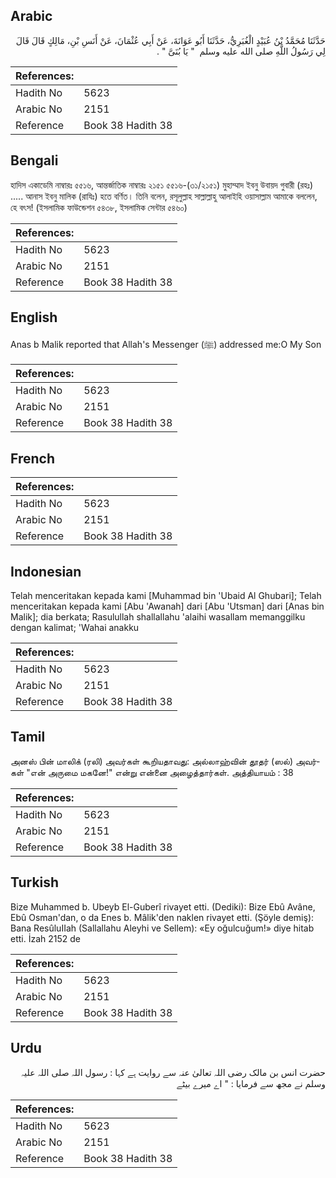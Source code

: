 ## Arabic


<div dir="rtl" lang="ar" style={{fontSize:'larger',backgroundColor:'#f8f9fa',padding:20}}>
حَدَّثَنَا مُحَمَّدُ بْنُ عُبَيْدٍ الْغُبَرِيُّ، حَدَّثَنَا أَبُو عَوَانَةَ، عَنْ أَبِي عُثْمَانَ، عَنْ أَنَسِ بْنِ، مَالِكٍ قَالَ قَالَ لِي رَسُولُ اللَّهِ صلى الله عليه وسلم ‏ "‏ يَا بُنَىَّ ‏"‏ ‏.‏
</div>
<div style={{backgroundColor:'#f8f9fa',padding:20, marginBottom: 10}}><table> <thead> <tr> <th>References:</th> <th></th> </tr> </thead> <tbody><tr><td>Hadith No</td><td>5623</td></tr><tr><td>Arabic No</td><td>2151</td></tr><tr><td>Reference</td><td>Book 38 Hadith 38</td></tr></tbody></table></div>

## Bengali


<div dir="ltr" lang="bn" style={{fontSize:'larger',backgroundColor:'#f8f9fa',padding:20}}>
হাদিস একাডেমি নাম্বারঃ ৫৫১৬, আন্তর্জাতিক নাম্বারঃ ২১৫১ ৫৫১৬-(৩১/২১৫১) মুহাম্মাদ ইবনু উবায়দ গুবারী (রহঃ) ..... আনাস ইবনু মালিক (রাযিঃ) হতে বর্ণিত। তিনি বলেন, রসূলুল্লাহ সাল্লাল্লাহু আলাইহি ওয়াসাল্লাম আমাকে বললেন, হে বৎস! (ইসলামিক ফাউন্ডেশন ৫৪৩৮, ইসলামিক সেন্টার ৫৪৬০)
</div>
<div style={{backgroundColor:'#f8f9fa',padding:20, marginBottom: 10}}><table> <thead> <tr> <th>References:</th> <th></th> </tr> </thead> <tbody><tr><td>Hadith No</td><td>5623</td></tr><tr><td>Arabic No</td><td>2151</td></tr><tr><td>Reference</td><td>Book 38 Hadith 38</td></tr></tbody></table></div>

## English


<div dir="ltr" lang="en" style={{fontSize:'larger',backgroundColor:'#f8f9fa',padding:20}}>
Anas b Malik reported that Allah's Messenger (ﷺ) addressed me:O My Son
</div>
<div style={{backgroundColor:'#f8f9fa',padding:20, marginBottom: 10}}><table> <thead> <tr> <th>References:</th> <th></th> </tr> </thead> <tbody><tr><td>Hadith No</td><td>5623</td></tr><tr><td>Arabic No</td><td>2151</td></tr><tr><td>Reference</td><td>Book 38 Hadith 38</td></tr></tbody></table></div>

## French


<div dir="ltr" lang="fr" style={{fontSize:'larger',backgroundColor:'#f8f9fa',padding:20}}>

</div>
<div style={{backgroundColor:'#f8f9fa',padding:20, marginBottom: 10}}><table> <thead> <tr> <th>References:</th> <th></th> </tr> </thead> <tbody><tr><td>Hadith No</td><td>5623</td></tr><tr><td>Arabic No</td><td>2151</td></tr><tr><td>Reference</td><td>Book 38 Hadith 38</td></tr></tbody></table></div>

## Indonesian


<div dir="ltr" lang="id" style={{fontSize:'larger',backgroundColor:'#f8f9fa',padding:20}}>
Telah menceritakan kepada kami [Muhammad bin 'Ubaid Al Ghubari]; Telah menceritakan kepada kami [Abu 'Awanah] dari [Abu 'Utsman] dari [Anas bin Malik]; dia berkata; Rasulullah shallallahu 'alaihi wasallam memanggilku dengan kalimat; 'Wahai anakku
</div>
<div style={{backgroundColor:'#f8f9fa',padding:20, marginBottom: 10}}><table> <thead> <tr> <th>References:</th> <th></th> </tr> </thead> <tbody><tr><td>Hadith No</td><td>5623</td></tr><tr><td>Arabic No</td><td>2151</td></tr><tr><td>Reference</td><td>Book 38 Hadith 38</td></tr></tbody></table></div>

## Tamil


<div dir="ltr" lang="ta" style={{fontSize:'larger',backgroundColor:'#f8f9fa',padding:20}}>
அனஸ் பின் மாலிக் (ரலி) அவர்கள் கூறியதாவது: அல்லாஹ்வின் தூதர் (ஸல்) அவர்கள் "என் அருமை மகனே!" என்று என்னை அழைத்தார்கள். அத்தியாயம் : 38
</div>
<div style={{backgroundColor:'#f8f9fa',padding:20, marginBottom: 10}}><table> <thead> <tr> <th>References:</th> <th></th> </tr> </thead> <tbody><tr><td>Hadith No</td><td>5623</td></tr><tr><td>Arabic No</td><td>2151</td></tr><tr><td>Reference</td><td>Book 38 Hadith 38</td></tr></tbody></table></div>

## Turkish


<div dir="ltr" lang="tr" style={{fontSize:'larger',backgroundColor:'#f8f9fa',padding:20}}>
Bize Muhammed b. Ubeyb El-Guberî rivayet etti. (Dediki): Bize Ebû Avâne, Ebû Osman'dan, o da Enes b. Mâlik'den naklen rivayet etti. (Şöyle demiş): Bana ResûluIIah (Sallallahu Aleyhi ve Sellem): «Ey oğulcuğum!» diye hitab etti. İzah 2152 de
</div>
<div style={{backgroundColor:'#f8f9fa',padding:20, marginBottom: 10}}><table> <thead> <tr> <th>References:</th> <th></th> </tr> </thead> <tbody><tr><td>Hadith No</td><td>5623</td></tr><tr><td>Arabic No</td><td>2151</td></tr><tr><td>Reference</td><td>Book 38 Hadith 38</td></tr></tbody></table></div>

## Urdu


<div dir="rtl" lang="ur" style={{fontSize:'larger',backgroundColor:'#f8f9fa',padding:20}}>
حضرت انس بن مالک رضی اللہ تعالیٰ عنہ سے روایت ہے کہا : رسول اللہ صلی اللہ علیہ وسلم نے مجھ سے فرمایا : " اے میرے بیٹے
</div>
<div style={{backgroundColor:'#f8f9fa',padding:20, marginBottom: 10}}><table> <thead> <tr> <th>References:</th> <th></th> </tr> </thead> <tbody><tr><td>Hadith No</td><td>5623</td></tr><tr><td>Arabic No</td><td>2151</td></tr><tr><td>Reference</td><td>Book 38 Hadith 38</td></tr></tbody></table></div>